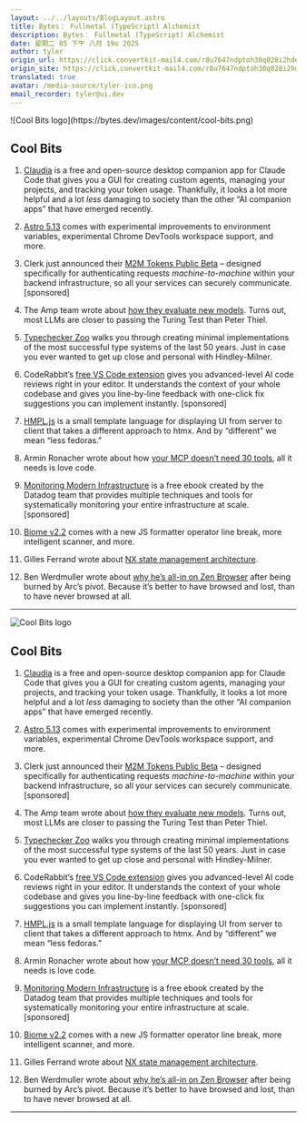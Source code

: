 ```yaml
---
layout: ../../layouts/BlogLayout.astro
title: Bytes： Fullmetal (TypeScript) Alchemist
description: Bytes： Fullmetal (TypeScript) Alchemist
date: 星期二 05 下午 八月 19o 2025
author: tyler
origin_url: https://click.convertkit-mail4.com/r8u7647ndptoh30q028i2hden4n66h7h4n26/wnh2h6uqr4329kf7/aHR0cHM6Ly9ieXRlcy5kZXYvYXJjaGl2ZXMvNDE3
origin_site: https://click.convertkit-mail4.com/r8u7647ndptoh30q028i2hden4n66h7h4n26/wnh2h6uqr4329kf7/aHR0cHM6Ly9ieXRlcy5kZXYvYXJjaGl2ZXMvNDE3
translated: true
avatar: /media-source/tyler-ico.png
email_recorder: tyler@ui.dev
---
```



<Reference client:only="react" title="Bytes： Fullmetal (TypeScript) Alchemist" url="https://click.convertkit-mail4.com/r8u7647ndptoh30q028i2hden4n66h7h4n26/wnh2h6uqr4329kf7/aHR0cHM6Ly9ieXRlcy5kZXYvYXJjaGl2ZXMvNDE3" />

<Detail client:only="react">
	![Cool Bits logo](https://bytes.dev/images/content/cool-bits.png)

## Cool Bits

1.  [Claudia](https://click.convertkit-mail4.com/r8u7647ndptoh30q028i2hden4n66h7h4n26/x0hph3uenzlv82t5/aHR0cHM6Ly9jbGF1ZGlhY29kZS5jb20v) is a free and open-source desktop companion app for Claude Code that gives you a GUI for creating custom agents, managing your projects, and tracking your token usage. Thankfully, it looks a lot more helpful and a lot _less_ damaging to society than the other “AI companion apps” that have emerged recently.
    
2.  [Astro 5.13](https://click.convertkit-mail4.com/r8u7647ndptoh30q028i2hden4n66h7h4n26/6qhehoulpwd8veto/aHR0cHM6Ly9hc3Ryby5idWlsZC9ibG9nL2FzdHJvLTUxMzAv) comes with experimental improvements to environment variables, experimental Chrome DevTools workspace support, and more.
    
3.  Clerk just announced their [M2M Tokens Public Beta](https://click.convertkit-mail4.com/r8u7647ndptoh30q028i2hden4n66h7h4n26/kkhmh2un8e30gqal/aHR0cHM6Ly9nby5jbGVyay5jb20vamlmNzI5QQ==) – designed specifically for authenticating requests _machine-to-machine_ within your backend infrastructure, so all your services can securely communicate. \[sponsored\]
    
4.  The Amp team wrote about [how they evaluate new models](https://click.convertkit-mail4.com/r8u7647ndptoh30q028i2hden4n66h7h4n26/58hvh8ug50zdpdc6/aHR0cHM6Ly9hbXBjb2RlLmNvbS9uZXdzL21vZGVsLWV2YWx1YXRpb24=). Turns out, most LLMs are closer to passing the Turing Test than Peter Thiel.
    
5.  [Typechecker Zoo](https://click.convertkit-mail4.com/r8u7647ndptoh30q028i2hden4n66h7h4n26/25h2h9u37geprku3/aHR0cHM6Ly9zZGllaGwuZ2l0aHViLmlvL3R5cGVjaGVja2VyLXpvby8=) walks you through creating minimal implementations of the most successful type systems of the last 50 years. Just in case you ever wanted to get up close and personal with Hindley-Milner.
    
6.  CodeRabbit’s [free VS Code extension](https://click.convertkit-mail4.com/r8u7647ndptoh30q028i2hden4n66h7h4n26/qvh8h8ud8v0mgkul/aHR0cHM6Ly9jb2RlcmFiYml0LmxpbmsvYnl0ZXM=) gives you advanced-level AI code reviews right in your editor. It understands the context of your whole codebase and gives you line-by-line feedback with one-click fix suggestions you can implement instantly. \[sponsored\]
    
7.  [HMPL.js](https://click.convertkit-mail4.com/r8u7647ndptoh30q028i2hden4n66h7h4n26/g3hnhwumenk870ir/aHR0cHM6Ly9obXBsLWxhbmcuZGV2Lw==) is a small template language for displaying UI from server to client that takes a different approach to htmx. And by “different” we mean “less fedoras.”
    
8.  Armin Ronacher wrote about how [your MCP doesn’t need 30 tools](https://click.convertkit-mail4.com/r8u7647ndptoh30q028i2hden4n66h7h4n26/3ohphdu3qrn56wcr/aHR0cHM6Ly9sdWN1bXIucG9jb28ub3JnLzIwMjUvOC8xOC9jb2RlLW1jcHMv), all it needs is love code.
    
9.  [Monitoring Modern Infrastructure](https://click.convertkit-mail4.com/r8u7647ndptoh30q028i2hden4n66h7h4n26/n2hohquvngk98wb6/aHR0cHM6Ly93d3cuZGF0YWRvZ2hxLmNvbS9lYm9vay9tb25pdG9yaW5nLW1vZGVybi1pbmZyYXN0cnVjdHVyZS8_dXRtX2NhbXBhaWduPWRnLWluZnJhLXd3LW1vbml0b3JpbmctbW9kZXJuLWluZnJhc3RydWN0dXJlLWJ5dGVzJnV0bV9tZWRpdW09bmV3c2xldHRlciZ1dG1fc291cmNlPWJ5dGVzZGV2) is a free ebook created by the Datadog team that provides multiple techniques and tools for systematically monitoring your entire infrastructure at scale. \[sponsored\]
    
10.  [Biome v2.2](https://click.convertkit-mail4.com/r8u7647ndptoh30q028i2hden4n66h7h4n26/48hvh7um09nd55sx/aHR0cHM6Ly9naXRodWIuY29tL2Jpb21lanMvYmlvbWUvcmVsZWFzZXMvdGFnLyU0MGJpb21lanMvYmlvbWUlNDAyLjIuMA==) comes with a new JS formatter operator line break, more intelligent scanner, and more.
    
11.  Gilles Ferrand wrote about [NX state management architecture](https://click.convertkit-mail4.com/r8u7647ndptoh30q028i2hden4n66h7h4n26/wnh2h6uqr4325ku7/aHR0cHM6Ly9naWxsZXNmZXJyYW5kLmNvbS9zdGF0ZS1tYW5hZ2VtZW50LWFyY2hpdGVjdHVyZS1pbi1ueA==).
    
12.  Ben Werdmuller wrote about [why he’s all-in on Zen Browser](https://click.convertkit-mail4.com/r8u7647ndptoh30q028i2hden4n66h7h4n26/reh8h9umq7el27b2/aHR0cHM6Ly93ZXJkLmlvL3doeS1pbS1hbGwtaW4tb24temVuLWJyb3dzZXIv) after being burned by Arc’s pivot. Because it’s better to have browsed and lost, than to have never browsed at all.
    

* * *


</Detail>

![Cool Bits logo](https://bytes.dev/images/content/cool-bits.png)

## Cool Bits

1. [Claudia](https://click.convertkit-mail4.com/r8u7647ndptoh30q028i2hden4n66h7h4n26/x0hph3uenzlv82t5/aHR0cHM6Ly9jbGF1ZGlhY29kZS5jb20v) is a free and open-source desktop companion app for Claude Code that gives you a GUI for creating custom agents, managing your projects, and tracking your token usage. Thankfully, it looks a lot more helpful and a lot *less* damaging to society than the other “AI companion apps” that have emerged recently.

2. [Astro 5.13](https://click.convertkit-mail4.com/r8u7647ndptoh30q028i2hden4n66h7h4n26/6qhehoulpwd8veto/aHR0cHM6Ly9hc3Ryby5idWlsZC9ibG9nL2FzdHJvLTUxMzAv) comes with experimental improvements to environment variables, experimental Chrome DevTools workspace support, and more.

3. Clerk just announced their [M2M Tokens Public Beta](https://click.convertkit-mail4.com/r8u7647ndptoh30q028i2hden4n66h7h4n26/kkhmh2un8e30gqal/aHR0cHM6Ly9nby5jbGVyay5jb20vamlmNzI5QQ==) – designed specifically for authenticating requests *machine-to-machine* within your backend infrastructure, so all your services can securely communicate. \[sponsored]

4. The Amp team wrote about [how they evaluate new models](https://click.convertkit-mail4.com/r8u7647ndptoh30q028i2hden4n66h7h4n26/58hvh8ug50zdpdc6/aHR0cHM6Ly9hbXBjb2RlLmNvbS9uZXdzL21vZGVsLWV2YWx1YXRpb24=). Turns out, most LLMs are closer to passing the Turing Test than Peter Thiel.

5. [Typechecker Zoo](https://click.convertkit-mail4.com/r8u7647ndptoh30q028i2hden4n66h7h4n26/25h2h9u37geprku3/aHR0cHM6Ly9zZGllaGwuZ2l0aHViLmlvL3R5cGVjaGVja2VyLXpvby8=) walks you through creating minimal implementations of the most successful type systems of the last 50 years. Just in case you ever wanted to get up close and personal with Hindley-Milner.

6. CodeRabbit’s [free VS Code extension](https://click.convertkit-mail4.com/r8u7647ndptoh30q028i2hden4n66h7h4n26/qvh8h8ud8v0mgkul/aHR0cHM6Ly9jb2RlcmFiYml0LmxpbmsvYnl0ZXM=) gives you advanced-level AI code reviews right in your editor. It understands the context of your whole codebase and gives you line-by-line feedback with one-click fix suggestions you can implement instantly. \[sponsored]

7. [HMPL.js](https://click.convertkit-mail4.com/r8u7647ndptoh30q028i2hden4n66h7h4n26/g3hnhwumenk870ir/aHR0cHM6Ly9obXBsLWxhbmcuZGV2Lw==) is a small template language for displaying UI from server to client that takes a different approach to htmx. And by “different” we mean “less fedoras.”

8. Armin Ronacher wrote about how [your MCP doesn’t need 30 tools](https://click.convertkit-mail4.com/r8u7647ndptoh30q028i2hden4n66h7h4n26/3ohphdu3qrn56wcr/aHR0cHM6Ly9sdWN1bXIucG9jb28ub3JnLzIwMjUvOC8xOC9jb2RlLW1jcHMv), all it needs is love code.

9. [Monitoring Modern Infrastructure](https://click.convertkit-mail4.com/r8u7647ndptoh30q028i2hden4n66h7h4n26/n2hohquvngk98wb6/aHR0cHM6Ly93d3cuZGF0YWRvZ2hxLmNvbS9lYm9vay9tb25pdG9yaW5nLW1vZGVybi1pbmZyYXN0cnVjdHVyZS8_dXRtX2NhbXBhaWduPWRnLWluZnJhLXd3LW1vbml0b3JpbmctbW9kZXJuLWluZnJhc3RydWN0dXJlLWJ5dGVzJnV0bV9tZWRpdW09bmV3c2xldHRlciZ1dG1fc291cmNlPWJ5dGVzZGV2) is a free ebook created by the Datadog team that provides multiple techniques and tools for systematically monitoring your entire infrastructure at scale. \[sponsored]

10. [Biome v2.2](https://click.convertkit-mail4.com/r8u7647ndptoh30q028i2hden4n66h7h4n26/48hvh7um09nd55sx/aHR0cHM6Ly9naXRodWIuY29tL2Jpb21lanMvYmlvbWUvcmVsZWFzZXMvdGFnLyU0MGJpb21lanMvYmlvbWUlNDAyLjIuMA==) comes with a new JS formatter operator line break, more intelligent scanner, and more.

11. Gilles Ferrand wrote about [NX state management architecture](https://click.convertkit-mail4.com/r8u7647ndptoh30q028i2hden4n66h7h4n26/wnh2h6uqr4325ku7/aHR0cHM6Ly9naWxsZXNmZXJyYW5kLmNvbS9zdGF0ZS1tYW5hZ2VtZW50LWFyY2hpdGVjdHVyZS1pbi1ueA==).

12. Ben Werdmuller wrote about [why he’s all-in on Zen Browser](https://click.convertkit-mail4.com/r8u7647ndptoh30q028i2hden4n66h7h4n26/reh8h9umq7el27b2/aHR0cHM6Ly93ZXJkLmlvL3doeS1pbS1hbGwtaW4tb24temVuLWJyb3dzZXIv) after being burned by Arc’s pivot. Because it’s better to have browsed and lost, than to have never browsed at all.

***


